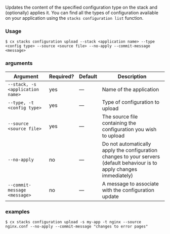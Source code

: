 Updates the content of the specified configuration type on the stack and (optionally) applies it. You can find all the types of configuration available on your application using the `stacks configuration list` function.

### Usage

```shell
$ cx stacks configuration upload --stack <application name> --type <config type> --source <source file> --no-apply --commit-message <message>
```

### arguments

| Argument | Required? | Default | Description |
|  ---  |  ---  |  ---  |  ---  |
| `--stack, -s <application name>` | yes | — | Name of the application |
| `--type, -t <config type>` | yes | — | Type of configuration to upload |
| `--source <source file>` | yes | — | The source file containing the configuration you wish to upload |
| `--no-apply` | no | — | Do not automatically apply the configuration changes to your servers (default behaviour is to apply changes immediately) |
| `--commit-message <message>` | no | — | A message to associate with the configuration update |

### examples

```shell
$ cx stacks configuration upload -s my-app -t nginx --source nginx.conf --no-apply --commit-message "changes to error pages"
```

